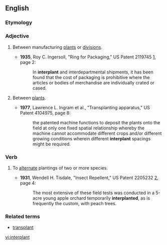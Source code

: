 ==English==

===Etymology===

{{prefix|inter|plant}}

===Adjective===
{{en-adj|-}}

# {{manufacturing}} Between manufacturing [[plant]]s or [[division]]s.
#*'''1935''', Roy C. Ingersoll, "Ring for Packaging," US Patent 2119745 [http://www.google.com/patents?id=-dpIAAAAEBAJ], page 2:
#*:In '''interplant''' and interdepartmental shipments, it has been found that the cost of packaging is prohibitive where the articles or bodies of merchandise are individually crated or cased.
# {{agriculture}} Between [[plant]]s.
#*'''1977''', Lawrence L. Ingram et al., "Transplanting apparatus," US Patent 4104975, page 8:
#*:the patented machine functions to deposit the plants onto the field at only one fixed spatial relationship whereby the machine cannot accommodate different crops and/or different growing conditions wherein different '''interplant''' spacings might be required. 

===Verb===
{{en-verb}}

# {{agriculture}} To [[alternate]] plantings of two or more species.
#*'''1931''', Wendell H. Tisdale, "Insect Repellent," US Patent 2205232 [http://www.google.com/patents?id=JFplAAAAEBAJ], page 4:
#*:The most extensive of these field tests was conducted in a 5-acre young apple orchard temporarily '''interplanted''', as is frequently the custom, with peach trees.

===Related terms===
*[[transplant]]

[[vi:interplant]]